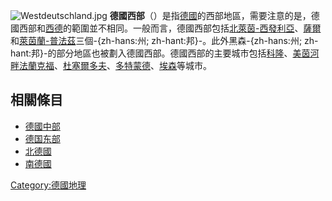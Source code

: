 {{expand|time=2016-01-02T03:31:14+00:00}}
[[Image:Westdeutschland.jpg|right]]
'''德國西部'''（{{Lang-de|Westdeutschland}}）是指[[德國|德國]]的西部地區，需要注意的是，德國西部和[[西德|西德]]的範圍並不相同。一般而言，德國西部包括[[北萊茵-西發利亞|北萊茵-西發利亞]]、[[薩爾|薩爾]]和[[萊茵蘭-普法茲|萊茵蘭-普法茲]]三個-{zh-hans:州; zh-hant:邦}-。此外黑森-{zh-hans:州; zh-hant:邦}-的部分地區也被劃入德國西部。德國西部的主要城市包括[[科隆|科隆]]、[[美茵河畔法蘭克福|美茵河畔法蘭克福]]、[[杜塞爾多夫|杜塞爾多夫]]、[[多特蒙德|多特蒙德]]、[[埃森|埃森]]等城市。

==相關條目==
*[[德國中部_(地理)|德國中部]]
*[[德国新联邦州|德国东部]]
*[[北德國|北德國]]
*[[南德國|南德國]]

{{Authority control}}
[[Category:德國地理|Category:德國地理]]